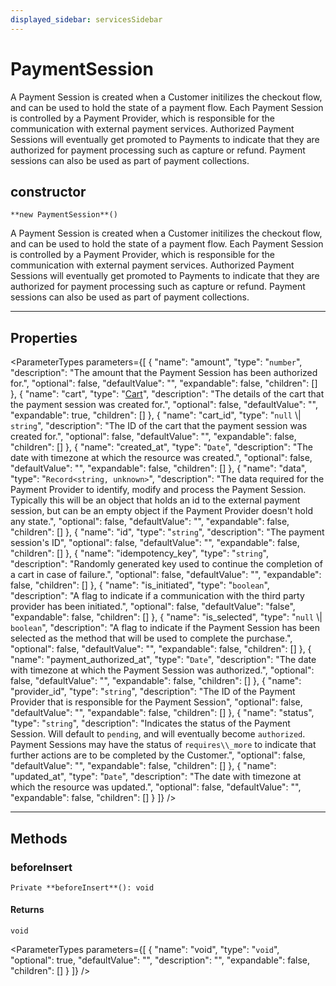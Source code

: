 ```yaml
---
displayed_sidebar: servicesSidebar
---
```



# PaymentSession

A Payment Session is created when a Customer initilizes the checkout flow, and can be used to hold the state of a payment flow. Each Payment Session is controlled by a Payment Provider, which is responsible for the communication with external payment services. Authorized Payment Sessions will eventually get promoted to Payments to indicate that they are authorized for payment processing such as capture or refund. Payment sessions can also be used as part of payment collections.

## constructor

`**new PaymentSession**()`

A Payment Session is created when a Customer initilizes the checkout flow, and can be used to hold the state of a payment flow. Each Payment Session is controlled by a Payment Provider, which is responsible for the communication with external payment services. Authorized Payment Sessions will eventually get promoted to Payments to indicate that they are authorized for payment processing such as capture or refund. Payment sessions can also be used as part of payment collections.

___

## Properties

<ParameterTypes parameters={[
  {
    "name": "amount",
    "type": "`number`",
    "description": "The amount that the Payment Session has been authorized for.",
    "optional": false,
    "defaultValue": "",
    "expandable": false,
    "children": []
  },
  {
    "name": "cart",
    "type": "[Cart](Cart.mdx)",
    "description": "The details of the cart that the payment session was created for.",
    "optional": false,
    "defaultValue": "",
    "expandable": true,
    "children": []
  },
  {
    "name": "cart_id",
    "type": "`null` \\| `string`",
    "description": "The ID of the cart that the payment session was created for.",
    "optional": false,
    "defaultValue": "",
    "expandable": false,
    "children": []
  },
  {
    "name": "created_at",
    "type": "`Date`",
    "description": "The date with timezone at which the resource was created.",
    "optional": false,
    "defaultValue": "",
    "expandable": false,
    "children": []
  },
  {
    "name": "data",
    "type": "`Record<string, unknown>`",
    "description": "The data required for the Payment Provider to identify, modify and process the Payment Session. Typically this will be an object that holds an id to the external payment session, but can be an empty object if the Payment Provider doesn't hold any state.",
    "optional": false,
    "defaultValue": "",
    "expandable": false,
    "children": []
  },
  {
    "name": "id",
    "type": "`string`",
    "description": "The payment session's ID",
    "optional": false,
    "defaultValue": "",
    "expandable": false,
    "children": []
  },
  {
    "name": "idempotency_key",
    "type": "`string`",
    "description": "Randomly generated key used to continue the completion of a cart in case of failure.",
    "optional": false,
    "defaultValue": "",
    "expandable": false,
    "children": []
  },
  {
    "name": "is_initiated",
    "type": "`boolean`",
    "description": "A flag to indicate if a communication with the third party provider has been initiated.",
    "optional": false,
    "defaultValue": "false",
    "expandable": false,
    "children": []
  },
  {
    "name": "is_selected",
    "type": "`null` \\| `boolean`",
    "description": "A flag to indicate if the Payment Session has been selected as the method that will be used to complete the purchase.",
    "optional": false,
    "defaultValue": "",
    "expandable": false,
    "children": []
  },
  {
    "name": "payment_authorized_at",
    "type": "`Date`",
    "description": "The date with timezone at which the Payment Session was authorized.",
    "optional": false,
    "defaultValue": "",
    "expandable": false,
    "children": []
  },
  {
    "name": "provider_id",
    "type": "`string`",
    "description": "The ID of the Payment Provider that is responsible for the Payment Session",
    "optional": false,
    "defaultValue": "",
    "expandable": false,
    "children": []
  },
  {
    "name": "status",
    "type": "`string`",
    "description": "Indicates the status of the Payment Session. Will default to `pending`, and will eventually become `authorized`. Payment Sessions may have the status of `requires\\_more` to indicate that further actions are to be completed by the Customer.",
    "optional": false,
    "defaultValue": "",
    "expandable": false,
    "children": []
  },
  {
    "name": "updated_at",
    "type": "`Date`",
    "description": "The date with timezone at which the resource was updated.",
    "optional": false,
    "defaultValue": "",
    "expandable": false,
    "children": []
  }
]} />

___

## Methods

### beforeInsert

`Private **beforeInsert**(): void`

#### Returns

`void`

<ParameterTypes parameters={[
  {
    "name": "void",
    "type": "`void`",
    "optional": true,
    "defaultValue": "",
    "description": "",
    "expandable": false,
    "children": []
  }
]} />
